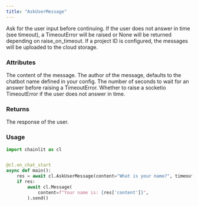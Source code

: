 ```yaml
---
title: "AskUserMessage"
---
```


Ask for the user input before continuing.
If the user does not answer in time (see timeout), a TimeoutError will be raised or None will be returned depending on raise_on_timeout.
If a project ID is configured, the messages will be uploaded to the cloud storage.

### Attributes

<ParamField path="content" type="str">
  The content of the message.
</ParamField>
<ParamField path="author" type="str" optional>
  The author of the message, defaults to the chatbot name defined in your
  config.
</ParamField>
<ParamField path="timeout" type="int" optional>
  The number of seconds to wait for an answer before raising a TimeoutError.
</ParamField>
<ParamField path="raise_on_timeout" type="bool" optional>
  Whether to raise a socketio TimeoutError if the user does not answer in time.
</ParamField>

### Returns

<ResponseField name="response" type="AskResponse" required>
  The response of the user.
</ResponseField>

### Usage

```python Code Example
import chainlit as cl


@cl.on_chat_start
async def main():
    res = await cl.AskUserMessage(content="What is your name?", timeout=10).send()
    if res:
        await cl.Message(
            content=f"Your name is: {res['content']}",
        ).send()
```
